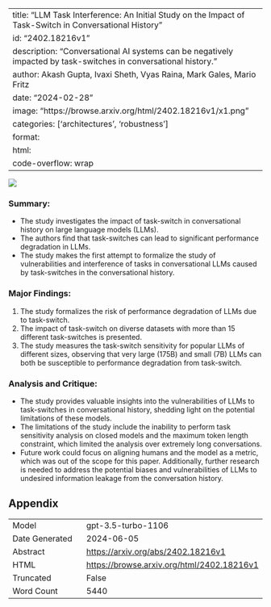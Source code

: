 
---
title: "LLM Task Interference: An Initial Study on the Impact of Task-Switch in Conversational History"
id: "2402.18216v1"
description: "Conversational AI systems can be negatively impacted by task-switches in conversational history."
author: Akash Gupta, Ivaxi Sheth, Vyas Raina, Mark Gales, Mario Fritz
date: "2024-02-28"
image: "https://browse.arxiv.org/html/2402.18216v1/x1.png"
categories: ['architectures', 'robustness']
format:
  html:
    code-overflow: wrap
---

![](https://browse.arxiv.org/html/2402.18216v1/x1.png)

### **Summary:**
- The study investigates the impact of task-switch in conversational history on large language models (LLMs).
- The authors find that task-switches can lead to significant performance degradation in LLMs.
- The study makes the first attempt to formalize the study of vulnerabilities and interference of tasks in conversational LLMs caused by task-switches in the conversational history.

### **Major Findings:**
1. The study formalizes the risk of performance degradation of LLMs due to task-switch.
2. The impact of task-switch on diverse datasets with more than 15 different task-switches is presented.
3. The study measures the task-switch sensitivity for popular LLMs of different sizes, observing that very large (175B) and small (7B) LLMs can both be susceptible to performance degradation from task-switch.

### **Analysis and Critique:**
- The study provides valuable insights into the vulnerabilities of LLMs to task-switches in conversational history, shedding light on the potential limitations of these models.
- The limitations of the study include the inability to perform task sensitivity analysis on closed models and the maximum token length constraint, which limited the analysis over extremely long conversations.
- Future work could focus on aligning humans and the model as a metric, which was out of the scope for this paper. Additionally, further research is needed to address the potential biases and vulnerabilities of LLMs to undesired information leakage from the conversation history.

## Appendix

|          |          |
|----------|----------|
| Model     | gpt-3.5-turbo-1106       |
| Date Generated     | 2024-06-05       |
| Abstract | [https://arxiv.org/abs/2402.18216v1](https://arxiv.org/abs/2402.18216v1)        |
| HTML     | [https://browse.arxiv.org/html/2402.18216v1](https://browse.arxiv.org/html/2402.18216v1)       |
| Truncated       | False       |
| Word Count       | 5440       |